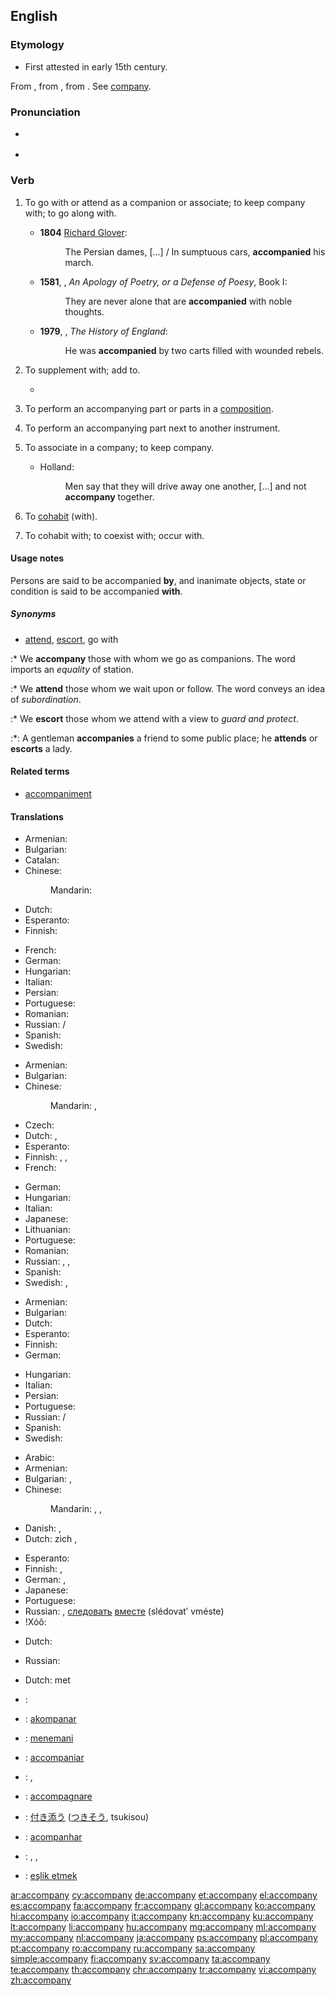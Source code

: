 ==English==

===Etymology===
* First attested in early 15th century.
From {{etyl|enm|en}} {{term|accompanien|lang=enm}}, from {{etyl|fro|en}} {{term|acompagner||to associate with|lang=fro}}, from {{term|compaign||companion|lang=fro}}. See [[company]].

===Pronunciation===
* {{a|RP}} {{IPA|/ə.ˈkʌm.pə.ni/|/ə.ˈkʌmp.ni/}}
* {{audio|en-us-accompany.ogg|Audio (US)|lang=en}}

===Verb===
{{en-verb|accompan|i|ed}}

# {{context|transitive|lang=en}} To go with or attend as a companion or associate; to keep company with; to go along with.
#* '''1804''' [[w:Richard Glover (poet)|Richard Glover]]:
#*: The Persian dames, […] / In sumptuous cars, '''accompanied''' his march.
#* '''1581''', {{w|Philip Sidney}}, ''An Apology of Poetry, or a Defense of Poesy'', Book I:
#*: They are never alone that are '''accompanied''' with noble thoughts.
#* '''1979''', {{w|Thomas Babington Macaulay}}, ''The History of England'':
#*: He was '''accompanied''' by two carts filled with wounded rebels.
#: {{usex|Geoffrey '''accompanied''' the group on their pilgrimage.|lang=en}}
# {{context|transitive|lang=en}} To supplement with; add to.
#* {{quote-book|year=1918|author={{w|W. B. Maxwell}}|chapter=5
|title=[http://openlibrary.org/works/OL1097634W The Mirror and the Lamp]
|passage=He was thinking; but the glory of the song, the swell from the great organ, the clustered lights, […], the height and vastness of this noble fane, its antiquity and its strength—all these things seemed to have their part as causes of the thrilling emotion that '''accompanied''' his thoughts.}}
# {{senseid|en|to perform an accompanying part next to another instrument}}{{context|intransitive|music|lang=en}} To perform an accompanying part or parts in a [[composition]].
# {{context|transitive|music|lang=en}} To perform an accompanying part next to another instrument.
#: {{usex|The strings were '''accompanied''' by two woodwinds.|lang=en}}
# {{context|intransitive|obsolete|lang=en}} To associate in a company; to keep company.
#* {{rfdate}} Holland:
#*: Men say that they will drive away one another, […] and not '''accompany''' together.
# {{context|intransitive|obsolete|lang=en}} To [[cohabit]] (with).
# {{context|transitive|obsolete|lang=en}} To cohabit with; to coexist with; occur with.
#: {{rfquotek|Sir T. Herbert}}
{{rfex|the obsolete cases}}

====Usage notes====
{{sense|to go with}} Persons are said to be accompanied '''by''', and inanimate objects, state or condition is said to be accompanied '''with'''.

=====Synonyms=====
* {{sense|go with}} [[attend]], [[escort]], go with
:* We '''accompany''' those with whom we go as companions. The word imports an ''equality'' of station.
:* We '''attend''' those whom we wait upon or follow. The word conveys an idea of ''subordination''.
:* We '''escort''' those whom we attend with a view to ''guard and protect''.
:*: A gentleman '''accompanies''' a friend to some public place; he '''attends''' or '''escorts''' a lady.

====Related terms====
* [[accompaniment]]

====Translations====
{{trans-top|to perform an accompanying part or parts in a composition}}
* Armenian: {{t|hy|նվագակցել|sc=Armn}}
* Bulgarian: {{t+|bg|съпровождам}}
* Catalan: {{t+|ca|acompanyar}}
* Chinese:
*: Mandarin: {{t+|cmn|伴奏|tr=bànzòu|sc=Hani}}
* Dutch: {{t+|nl|begeleiden}}
* Esperanto: {{t|eo|akompani}}
* Finnish: {{t|fi|säestää}}
{{trans-mid}}
* French: {{t+|fr|accompagner}}
* German: {{t+|de|begleiten}}
* Hungarian: {{t+|hu|kísér}}
* Italian: {{t+|it|accompagnare}}
* Persian: {{t+|fa|همراهی کردن|sc=fa-Arab}}
* Portuguese: {{t+|pt|acompanhar}}
* Romanian: {{t+|ro|acompania}}
* Russian: {{t+|ru|аккомпанировать|tr=akkompanírovat'|sc=Cyrl}} {{impf}}/{{pf.}}
* Spanish: {{t+|es|acompañar}}
* Swedish: {{t+|sv|ackompanjera}}
{{trans-bottom}}

{{trans-top|to attend as a companion}}
* Armenian: {{t|hy|ուղեկցել|sc=Armn}}
* Bulgarian: {{t+|bg|придружавам}}
* Chinese:
*: Mandarin: {{t+|cmn|陪伴|tr=péibàn|sc=Hani}}, {{t+|cmn|陪同|tr=péitóng|sc=Hani}}
* Czech: {{t|cs|doprovodit}}
* Dutch: {{t+|nl|vergezellen}}, {{t+|nl|begeleiden}}
* Esperanto: {{t|eo|akompani}}
* Finnish: {{t|fi|olla seurana}}, {{t+|fi|olla}} {{t+|fi|jonkun}} {{t+|fi|kanssa}}, {{t+|fi|olla}} {{t+|fi|jonkun}} {{t+|fi|seuralainen|alt=seuralaisena}}
* French: {{t+|fr|accompagner}}
{{trans-mid}}
* German: {{t+|de|begleiten}}
* Hungarian: {{t+|hu|kísér}}
* Italian: {{t+|it|accompagnare}}
* Japanese: {{t|ja|付き合う|tr=つきあう, tsukiau|sc=Jpan}}
* Lithuanian: {{t+|lt|lydėti}}
* Portuguese: {{t+|pt|acompanhar}}
* Romanian: {{t|ro|a însoți|alt=a însoţi}}
* Russian: {{t+|ru|сопутствовать|impf|tr=sopútstvovat'}}, {{t+|ru|сопровождать|impf|tr=soprovoždát'}}, {{t+|ru|сопроводить|pf|tr=soprovodít'|sc=Cyrl}}
* Spanish: {{t+|es|acompañar}}
* Swedish: {{t|sv|göra sällskap med}}, {{t|sv|slå följe med}}
{{trans-bottom}}

{{trans-top|to perform an accompanying part next to another instrument}}
* Armenian: {{t|hy|նվագակցել|sc=Armn}}
* Bulgarian: {{t+|bg|съпровождам}}
* Dutch: {{t+|nl|begeleiden}}
* Esperanto: {{t|eo|akompani}}
* Finnish: {{t|fi|säestää}}
* German: {{t+|de|begleiten}}
{{trans-mid}}
* Hungarian: {{t+|hu|kísér}}
* Italian: {{t+|it|accompagnare}}
* Persian: {{t|fa|همنوازی کردن|sc=fa-Arab}}
* Portuguese: {{t+|pt|acompanhar}}
* Russian: {{t+|ru|аккомпанировать|tr=akkompanírovat'}} {{impf}}/{{pf.}}
* Spanish: {{t+|es|acompañar}}
* Swedish: {{t+|sv|ackompanjera}}
{{trans-bottom}}

{{trans-top|to keep company}}
* Arabic: {{t|ar|رافق|tr=rāfaqa}}
* Armenian: {{t|hy|ուղեկցել|sc=Armn}}
* Bulgarian: {{t+|bg|придружавам}}, {{t+|bg|съпровождам|tr=sǎprovoždam}}
* Chinese:
*: Mandarin: {{qualifier|formal}} {{t+|cmn|陪同|tr=péitóng|sc=Hani}}, {{t+|cmn|陪伴|tr=péibàn|sc=Hani}}, {{qualifier|informal}} {{t+|cmn|陪|tr=péi|sc=Hani}}
* Danish: {{t|da|ledsage}}, {{t|da|gelejde}}
* Dutch: zich {{t|nl|samensluiten}}, {{t+|nl|samenwerken}}
{{trans-mid}}
* Esperanto: {{t|eo|kunesti}}
* Finnish: {{t|fi|pitää seuraa}}, {{t|fi|olla seurana}}
* German: {{t+|de|begleiten}}, {{t|de|geleiten}}
* Japanese: {{t|ja|連れ立つ|tr=[[つれたつ]], tsuretatsu}}
* Portuguese: {{t|pt|fazer companhia}}
* Russian: {{t+|ru|сопровождать|impf|tr=soprovoždátʹ}}, [[следовать]] [[вместе]] (slédovatʹ vméste) {{impf}}
* ǃXóõ: {{t|nmn|!gàã}}
{{trans-bottom}}

{{trans-top|obsolete: to cohabit}}
* Dutch: {{t+|nl|samenwonen}}
{{trans-mid}}
* Russian: {{t+|ru|сожительствовать|impf|tr=sožítel'stvovatʹ}}
{{trans-bottom}}

{{trans-top|obsolete: to cohabit with}}
* Dutch: {{t+|nl|samenwonen}} met
{{trans-mid}}
{{trans-bottom}}

{{checktrans-top}}
* {{ttbc|de}}: {{t|de|beiliegen}}
* {{ttbc|io}}: [[akompanar]]
* {{ttbc|id}}: [[teman|menemani]]
* {{ttbc|ia}}: [[accompaniar]]
* {{ttbc|ga}}: {{t|ga|comóir}}, {{t|ga|tionlaic}}
{{trans-mid}}
* {{ttbc|it}}: [[accompagnare]]
* {{ttbc|ja}}: [[付き添う]] ([[つきそう]], tsukisou)
* {{ttbc|pt}}: [[acompanhar]]
* {{ttbc|sv}}: {{t+|sv|beledsaga}}, {{t|sv|göra sällskap}}, {{t|sv|sälla sig tillhopa}}
* {{ttbc|tr}}: [[eşlik etmek]]
{{trans-bottom}}

[[ar:accompany]]
[[cy:accompany]]
[[de:accompany]]
[[et:accompany]]
[[el:accompany]]
[[es:accompany]]
[[fa:accompany]]
[[fr:accompany]]
[[gl:accompany]]
[[ko:accompany]]
[[hi:accompany]]
[[io:accompany]]
[[it:accompany]]
[[kn:accompany]]
[[ku:accompany]]
[[lt:accompany]]
[[li:accompany]]
[[hu:accompany]]
[[mg:accompany]]
[[ml:accompany]]
[[my:accompany]]
[[nl:accompany]]
[[ja:accompany]]
[[ps:accompany]]
[[pl:accompany]]
[[pt:accompany]]
[[ro:accompany]]
[[ru:accompany]]
[[sa:accompany]]
[[simple:accompany]]
[[fi:accompany]]
[[sv:accompany]]
[[ta:accompany]]
[[te:accompany]]
[[th:accompany]]
[[chr:accompany]]
[[tr:accompany]]
[[vi:accompany]]
[[zh:accompany]]